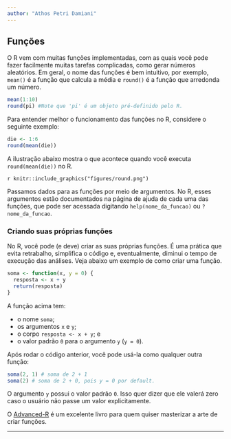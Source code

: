 ```yaml
---
author: "Athos Petri Damiani"
---
```


## Funções

O R vem com muitas funções implementadas, com as quais você pode fazer facilmente muitas  tarefas complicadas, como gerar números aleatórios. Em geral, o nome das funções é bem intuitivo, por exemplo, `mean()` é a função que calcula a média e `round()` é a função que arredonda um número.

```r
mean(1:10)
round(pi) #Note que 'pi' é um objeto pré-definido pelo R.
```

Para entender melhor o funcionamento das funções no R, considere o seguinte exemplo:

```r
die <- 1:6
round(mean(die))
```

A ilustração abaixo mostra o que acontece quando você executa `round(mean(die))` no R.

`r knitr::include_graphics("figures/round.png")`

Passamos dados para as funções por meio de argumentos. No R, esses argumentos estão documentados na página de ajuda de cada uma das funções, que pode ser acessada digitando `help(nome_da_funcao)` ou `?nome_da_funcao`.

### Criando suas próprias funções

No R, você pode (e deve) criar as suas próprias funções. É uma prática que evita retrabalho, simplifica o código e, eventualmente, diminui o tempo de execução das análises. Veja abaixo um exemplo de como criar uma função.

```r
soma <- function(x, y = 0) {
  resposta <- x + y
  return(resposta)
}
```

A função acima tem:

- o nome `soma`;
- os argumentos `x` e `y`;
- o corpo `resposta <- x + y`; e
- o valor padrão `0` para o argumento `y` (`y = 0`).

Após rodar o código anterior, você pode usá-la como qualquer outra função:

```r
soma(2, 1) # soma de 2 + 1
soma(2) # soma de 2 + 0, pois y = 0 por default.
```

O argumento `y` possui o valor padrão `0`. Isso quer dizer que ele valerá zero caso o usuário não passe um valor explicitamente.

O [Advanced-R](http://adv-r.had.co.nz/) é um excelente livro para quem quiser masterizar a arte de criar funções. 

--------------------------------------------------------------------------------
